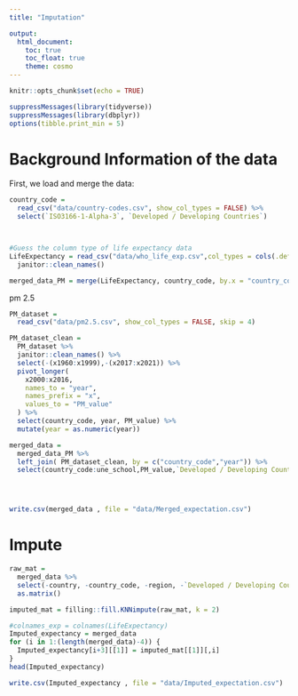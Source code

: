 ```yaml
---
title: "Imputation"

output: 
  html_document:
    toc: true
    toc_float: true
    theme: cosmo
---
```


```r
knitr::opts_chunk$set(echo = TRUE)
```

```r
suppressMessages(library(tidyverse))
suppressMessages(library(dbplyr))
options(tibble.print_min = 5)

```

# Background Information of the data

First, we load and merge the data:

```r
country_code = 
  read_csv("data/country-codes.csv", show_col_types = FALSE) %>% 
  select(`ISO3166-1-Alpha-3`, `Developed / Developing Countries`)



#Guess the column type of life expectancy data
LifeExpectancy = read_csv("data/who_life_exp.csv",col_types = cols(.default = col_guess())) %>% 
  janitor::clean_names()

merged_data_PM = merge(LifeExpectancy, country_code, by.x = "country_code", by.y = "ISO3166-1-Alpha-3" )
```

pm 2.5
```r
PM_dataset = 
  read_csv("data/pm2.5.csv", show_col_types = FALSE, skip = 4) 

PM_dataset_clean = 
  PM_dataset %>% 
  janitor::clean_names() %>% 
  select(-(x1960:x1999),-(x2017:x2021)) %>% 
  pivot_longer(
    x2000:x2016,
    names_to = "year",
    names_prefix = "x",
    values_to = "PM_value"
  ) %>% 
  select(country_code, year, PM_value) %>% 
  mutate(year = as.numeric(year))

merged_data = 
  merged_data_PM %>% 
  left_join( PM_dataset_clean, by = c("country_code","year")) %>% 
  select(country_code:une_school,PM_value,`Developed / Developing Countries`)




write.csv(merged_data , file = "data/Merged_expectation.csv")

```







# Impute

```r
raw_mat = 
  merged_data %>% 
  select(-country, -country_code, -region, -`Developed / Developing Countries`) %>% 
  as.matrix()

imputed_mat = filling::fill.KNNimpute(raw_mat, k = 2)

```

```r
#colnames_exp = colnames(LifeExpectancy)
Imputed_expectancy = merged_data
for (i in 1:(length(merged_data)-4)) {
  Imputed_expectancy[i+3][[1]] = imputed_mat[[1]][,i]
}
head(Imputed_expectancy)

```

```r
write.csv(Imputed_expectancy , file = "data/Imputed_expectation.csv")

```





